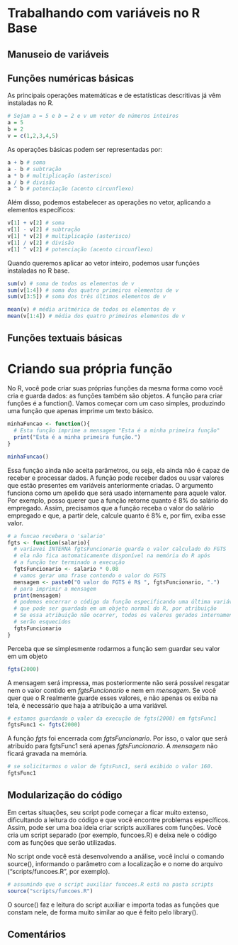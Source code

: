 # Trabalhando com variáveis no R Base
## Manuseio de variáveis




## Funções numéricas básicas

As principais operações matemáticas e de estatísticas descritivas já vêm instaladas no R. 

```r
# Sejam a = 5 e b = 2 e v um vetor de números inteiros
a = 5
b = 2
v = c(1,2,3,4,5)
```

As operações básicas podem ser representadas por:

```r
a + b # soma
a - b # subtração
a * b # multiplicação (asterisco)
a / b # divisão
a ^ b # potenciação (acento circunflexo)
```

Além disso, podemos estabelecer as operações no vetor, aplicando a elementos específicos:

```r
v[1] + v[2] # soma
v[1] - v[2] # subtração
v[1] * v[2] # multiplicação (asterisco)
v[1] / v[2] # divisão
v[1] ^ v[2] # potenciação (acento circunflexo)
```
Quando queremos aplicar ao vetor inteiro, podemos usar funções instaladas no R base.

```r
sum(v) # soma de todos os elementos de v
sum(v[1:4]) # soma dos quatro primeiros elementos de v
sum(v[3:5]) # soma dos três últimos elementos de v

mean(v) # média aritmérica de todos os elementos de v
mean(v[1:4]) # média dos quatro primeiros elementos de v
```

## Funções textuais básicas

# Criando sua própria função

No R, você pode criar suas próprias funções da mesma forma como você cria e guarda dados: as funções também são objetos. A função para criar funções é a function(). Vamos começar com um caso simples, produzindo uma função que apenas imprime um texto básico.

```r

minhaFuncao <- function(){
  # Esta função imprime a mensagem "Esta é a minha primeira função"
  print("Esta é a minha primeira função.")
}

```

```r
minhaFuncao()
```

Essa função ainda não aceita parâmetros, ou seja, ela ainda não é capaz de receber e processar dados. A função pode receber dados ou usar valores que estão presentes em variáveis anteriormente criadas. O argumento funciona como um apelido que será usado internamente para aquele valor. Por exemplo, posso querer que a função retorne quanto é 8% do salário do empregado. Assim, precisamos que a função receba o valor do salário empregado e que, a partir dele, calcule quanto é 8% e, por fim, exiba esse valor.

```r
# a funcao recebera o 'salario'
fgts <- function(salario){
  # variavei INTERNA fgtsFuncionario guarda o valor calculado do FGTS
  # ela não fica automaticamente disponível na memória do R após 
  # a função ter terminado a execução
  fgtsFuncionario <- salario * 0.08
  # vamos gerar uma frase contendo o valor do FGTS
  mensagem <- paste0("O valor do FGTS é R$ ", fgtsFuncionario, ".")
  # para imprimir a mensagem
  print(mensagem)
  # podemos encerrar o código da função especificando uma última variável INTERNA
  # que pode ser guardada em um objeto normal do R, por atribuição
  # Se essa atribuição não ocorrer, todos os valores gerados internamente
  # serão esquecidos
  fgtsFuncionario
}

```
Perceba que se simplesmente rodarmos a função sem guardar seu valor em um objeto

```r
fgts(2000)
```

A mensagem será impressa, mas posteriormente não será possível resgatar nem o valor contido em $fgtsFuncionario$ e nem em $mensagem$. Se você quer que o R realmente guarde esses valores, e não apenas os exiba na tela, é necessário que haja a atribuição a uma variável.

```r
# estamos guardando o valor da execução de fgts(2000) em fgtsFunc1
fgtsFunc1 <- fgts(2000)
```

A função $fgts$ foi encerrada com $fgtsFuncionario$. Por isso, o valor que será atribuído para fgtsFunc1 será apenas $fgtsFuncionario$. A $mensagem$ não ficará gravada na memória.

```r
# se solicitarmos o valor de fgtsFunc1, será exibido o valor 160.
fgtsFunc1
```



## Modularização do código

Em certas situações, seu script pode começar a ficar muito extenso, dificultando a leitura do código e que você encontre problemas específicos. Assim, pode ser uma boa ideia criar scripts auxiliares com funções. Você cria um script separado (por exemplo, funcoes.R) e deixa nele o código com as funções que serão utilizadas.

No script onde você está desenvolvendo a análise, você inclui o comando source(), informando o parâmetro com a localização e o nome do arquivo ("scripts/funcoes.R", por exemplo). 

```r
# assumindo que o script auxiliar funcoes.R está na pasta scripts
source("scripts/funcoes.R")
```

O source() faz e leitura do script auxiliar e importa todas as funções que constam nele, de forma muito similar ao que é feito pelo library().

## Comentários

